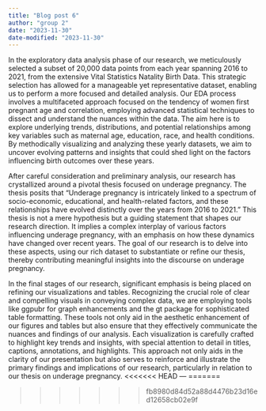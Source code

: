 ```yaml
---
title: "Blog post 6"
author: "group 2"
date: "2023-11-30"
date-modified: "2023-11-30"
---
```

In the exploratory data analysis phase of our research, we meticulously selected a subset of 20,000 data points from each year spanning 2016 to 2021, from the extensive Vital Statistics Natality Birth Data. This strategic selection has allowed for a manageable yet representative dataset, enabling us to perform a more focused and detailed analysis. Our EDA process involves a multifaceted approach focused on the tendency of women first pregnant age and correlation, employing advanced statistical techniques to dissect and understand the nuances within the data. The aim here is to explore underlying trends, distributions, and potential relationships among key variables such as maternal age, education, race, and health conditions. By methodically visualizing and analyzing these yearly datasets, we aim to uncover evolving patterns and insights that could shed light on the factors influencing birth outcomes over these years.

After careful consideration and preliminary analysis, our research has crystallized around a pivotal thesis focused on underage pregnancy. The thesis posits that "Underage pregnancy is intricately linked to a spectrum of socio-economic, educational, and health-related factors, and these relationships have evolved distinctly over the years from 2016 to 2021." This thesis is not a mere hypothesis but a guiding statement that shapes our research direction. It implies a complex interplay of various factors influencing underage pregnancy, with an emphasis on how these dynamics have changed over recent years. The goal of our research is to delve into these aspects, using our rich dataset to substantiate or refine our thesis, thereby contributing meaningful insights into the discourse on underage pregnancy.

In the final stages of our research, significant emphasis is being placed on refining our visualizations and tables. Recognizing the crucial role of clear and compelling visuals in conveying complex data, we are employing tools like ggpubr for graph enhancements and the gt package for sophisticated table formatting. These tools not only aid in the aesthetic enhancement of our figures and tables but also ensure that they effectively communicate the nuances and findings of our analysis. Each visualization is carefully crafted to highlight key trends and insights, with special attention to detail in titles, captions, annotations, and highlights. This approach not only aids in the clarity of our presentation but also serves to reinforce and illustrate the primary findings and implications of our research, particularly in relation to our thesis on underage pregnancy.
<<<<<<< HEAD
---
=======

>>>>>>> fb8980d84d52a88d4476b23d16ed12658cb02e9f
